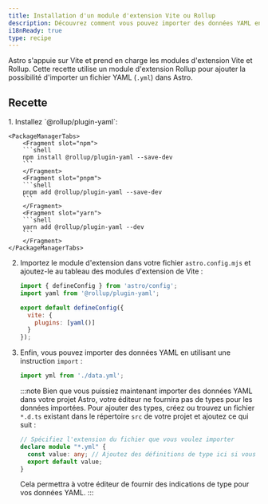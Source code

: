 ```yaml
---
title: Installation d'un module d'extension Vite ou Rollup
description: Découvrez comment vous pouvez importer des données YAML en ajoutant un module d'extension Rollup à votre projet.
i18nReady: true
type: recipe
---
```


Astro s'appuie sur Vite et prend en charge les modules d'extension Vite et Rollup. Cette recette utilise un module d'extension Rollup pour ajouter la possibilité d'importer un fichier YAML (`.yml`) dans Astro.

## Recette

<Steps>
1. Installez `@rollup/plugin-yaml`:

    <PackageManagerTabs>
        <Fragment slot="npm">
        ```shell
        npm install @rollup/plugin-yaml --save-dev
        ```
        </Fragment>
        <Fragment slot="pnpm">
        ```shell
        pnpm add @rollup/plugin-yaml --save-dev
        ```
        </Fragment>
        <Fragment slot="yarn">
        ```shell
        yarn add @rollup/plugin-yaml --dev
        ```
        </Fragment>
    </PackageManagerTabs>

2. Importez le module d'extension dans votre fichier `astro.config.mjs` et ajoutez-le au tableau des modules d'extension de Vite :

    ```js title="astro.config.mjs" ins={2,5-7}
    import { defineConfig } from 'astro/config';
    import yaml from '@rollup/plugin-yaml';

    export default defineConfig({
      vite: {
        plugins: [yaml()]
      }
    });
    ```
  
3. Enfin, vous pouvez importer des données YAML en utilisant une instruction `import` :

    ```js
    import yml from './data.yml';
    ```

    :::note
    Bien que vous puissiez maintenant importer des données YAML dans votre projet Astro, votre éditeur ne fournira pas de types pour les données importées. Pour ajouter des types, créez ou trouvez un fichier `*.d.ts` existant dans le répertoire `src` de votre projet et ajoutez ce qui suit :
    ```ts title="src/files.d.ts"
    // Spécifiez l'extension du fichier que vous voulez importer
    declare module "*.yml" {
      const value: any; // Ajoutez des définitions de type ici si vous le souhaitez
      export default value;
    }
    ```
    Cela permettra à votre éditeur de fournir des indications de type pour vos données YAML.
    :::
</Steps>
